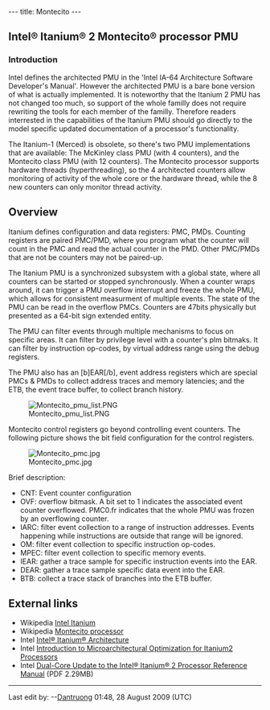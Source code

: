 ---
title: Montecito
---

== Intel® Itanium® 2 Montecito® processor PMU ==


=== Introduction ===

Intel defines the architected PMU in the 'Intel IA-64 Architecture Software Developer's Manual'. However the architected PMU is a bare bone version of what is actually implemented. It is noteworthy that the Itanium 2
PMU has not changed too much, so support of the whole familly does not require rewriting the tools for each member
of the familly. Therefore readers interrested in the capabilities of the Itanium PMU should go directly to the model specific updated documentation of a processor's functionality.

The Itanium-1 (Merced) is obsolete, so there's two PMU implementations that are available: The McKinley class PMU (with 4 counters), and the Montecito class PMU (with 12 counters). The Montecito processor supports hardware threads
(hyperthreading), so the 4 architected counters allow monitoring of activity of the whole core or the hardware thread,
while the 8 new counters can only monitor thread activity.

== Overview ==

Itanium defines configuration and data registers: PMC, PMDs. Counting registers are paired PMC/PMD, where you program what the counter will count in the PMC and read the actual counter in the PMD. Other PMC/PMDs that are not be counters may not be paired-up.

The Itanium PMU is a synchronized subsystem with a global state, where all counters can be started or stopped synchronously. When a counter wraps around, it can trigger a PMU overflow interrupt and freeze the whole PMU, which allows for consistent measurment of multiple events. The state of the PMU can be read in the overflow PMCs. Counters are 47bits physically but presented as a 64-bit sign extended entity.

The PMU can filter events through multiple mechanisms to focus on specific areas. It can filter by privilege level with a counter's plm bitmaks. It can filter by instruction op-codes, by virtual address range using the debug registers.

The PMU also has an [b]EAR[/b], event address registers which are special PMCs & PMDs to collect address traces and memory latencies; and the ETB, the event trace buffer, to collect branch history.

[[File:Montecito pmu list.PNG]]

Montecito control registers go beyond controlling event counters. The following picture shows the bit field configuration for the control registers.

[[File:Montecito_pmc.jpg]]

Brief description:
* CNT: Event counter configuration
* OVF: overflow bitmask. A bit set to 1 indicates the associated event counter overflowed. PMC0.fr indicates that the whole PMU was frozen by an overflowing counter.
* IARC: filter event collection to a range of instruction addresses. Events happening while instructions are outside that range will be ignored.
* OM: filter event collection to specific instruction op-codes.
* MPEC: filter event collection to specific memory events.
* IEAR: gather a trace sample for specific instruction events into the EAR.
* DEAR: gather a trace sample specific data event into the EAR.
* BTB: collect a trace stack of branches into the ETB buffer.

== External links ==
* Wikipedia [[ http://en.wikipedia.org/wiki/Itanium | Intel Itanium ]]
* Wikipedia [[ http://en.wikipedia.org/wiki/Montecito_(processor) | Montecito processor ]]
* Intel [[ http://www.intel.com/design/itanium/manuals/iiasdmanual.htm | Intel® Itanium® Architecture ]]
* Intel [[ http://cache-www.intel.com/cd/00/00/21/93/219348_software_optimization.pdf | Introduction to Microarchitectural Optimization for Itanium2 Processors  ]]
* Intel [[ http://download.intel.com/design/Itanium2/manuals/30806501.pdf | Dual-Core Update to the Intel® Itanium® 2 Processor Reference Manual]] (PDF 2.29MB)

----
Last edit by: --[[User:Dantruong|Dantruong]] 01:48, 28 August 2009 (UTC)